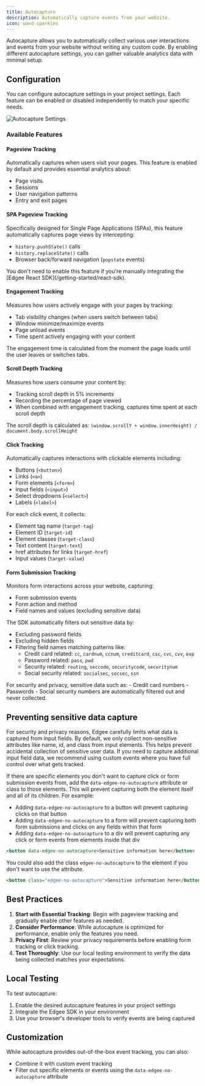 ```yaml
---
title: Autocapture
description: Automatically capture events from your website.
icon: wand-sparkles
---
```



<EdgeeSdk />

Autocapture allows you to automatically collect various user interactions and events from your website without writing any custom code. 
By enabling different autocapture settings, you can gather valuable analytics data with minimal setup.

## Configuration

You can configure autocapture settings in your project settings. Each feature can be enabled or disabled independently to match your specific needs.

<Frame caption="Autocapture settings in your project dashboard">
  <img src="/images/autocapture.png" alt="Autocapture Settings" />
</Frame>

### Available Features

#### Pageview Tracking
Automatically captures when users visit your pages. This feature is enabled by default and provides essential analytics about:
- Page visits
- Sessions
- User navigation patterns
- Entry and exit pages

#### SPA Pageview Tracking
Specifically designed for Single Page Applications (SPAs), this feature automatically captures page views by intercepting:
- `history.pushState()` calls
- `history.replaceState()` calls
- Browser back/forward navigation (`popstate` events)

<Warning>
You don't need to enable this feature if you're manually integrating the [Edgee React SDK](/getting-started/react-sdk).
</Warning>

#### Engagement Tracking
Measures how users actively engage with your pages by tracking:
- Tab visibility changes (when users switch between tabs)
- Window minimize/maximize events
- Page unload events
- Time spent actively engaging with your content

The engagement time is calculated from the moment the page loads until the user leaves or switches tabs.

#### Scroll Depth Tracking
Measures how users consume your content by:
- Tracking scroll depth in 5% increments
- Recording the percentage of page viewed
- When combined with engagement tracking, captures time spent at each scroll depth

The scroll depth is calculated as: `(window.scrollY + window.innerHeight) / document.body.scrollHeight`

#### Click Tracking
Automatically captures interactions with clickable elements including:
- Buttons (`<button>`)
- Links (`<a>`)
- Form elements (`<form>`)
- Input fields (`<input>`)
- Select dropdowns (`<select>`)
- Labels (`<label>`)

For each click event, it collects:
- Element tag name (`target-tag`)
- Element ID (`target-id`)
- Element classes (`target-class`)
- Text content (`target-text`)
- href attributes for links (`target-href`)
- Input values (`target-value`)

#### Form Submission Tracking
Monitors form interactions across your website, capturing:
- Form submission events
- Form action and method
- Field names and values (excluding sensitive data)

The SDK automatically filters out sensitive data by:
- Excluding password fields
- Excluding hidden fields
- Filtering field names matching patterns like:
  - Credit card related: `cc`, `cardnum`, `ccnum`, `creditcard`, `csc`, `cvc`, `cvv`, `exp`
  - Password related: `pass`, `pwd`
  - Security related: `routing`, `seccode`, `securitycode`, `securitynum`
  - Social security related: `socialsec`, `socsec`, `ssn`

<Note>
For security and privacy, sensitive data such as:
- Credit card numbers
- Passwords
- Social security numbers
are automatically filtered out and never collected.
</Note>

## Preventing sensitive data capture

For security and privacy reasons, Edgee carefully limits what data is captured from input fields. 
By default, we only collect non-sensitive attributes like name, id, and class from input elements. 
This helps prevent accidental collection of sensitive user data. If you need to capture additional input field data, we recommend using custom events where you have full control over what gets tracked.

If there are specific elements you don't want to capture click or form submission events from, add the `data-edgee-no-autocapture` attribute or class to those elements. 
This will prevent capturing both the element itself and all of its children. For example:

- Adding `data-edgee-no-autocapture` to a button will prevent capturing clicks on that button
- Adding `data-edgee-no-autocapture` to a form will prevent capturing both form submissions and clicks on any fields within that form
- Adding `data-edgee-no-autocapture` to a div will prevent capturing any click or form events from elements inside that div

```html
<button data-edgee-no-autocapture>Sensitive information here</button>
```

You could also add the class `edgee-no-autocapture` to the element if you don't want to use the attribute.
```html
<button class="edgee-no-autocapture">Sensitive information here</button>
```

## Best Practices

1. **Start with Essential Tracking**: Begin with pageview tracking and gradually enable other features as needed.
2. **Consider Performance**: While autocapture is optimized for performance, enable only the features you need.
3. **Privacy First**: Review your privacy requirements before enabling form tracking or click tracking.
4. **Test Thoroughly**: Use our local testing environment to verify the data being collected matches your expectations.

## Local Testing

To test autocapture:

1. Enable the desired autocapture features in your project settings
2. Integrate the Edgee SDK in your environment
3. Use your browser's developer tools to verify events are being captured

## Customization

While autocapture provides out-of-the-box event tracking, you can also:
- Combine it with custom event tracking
- Filter out specific elements or events using the `data-edgee-no-autocapture` attribute


